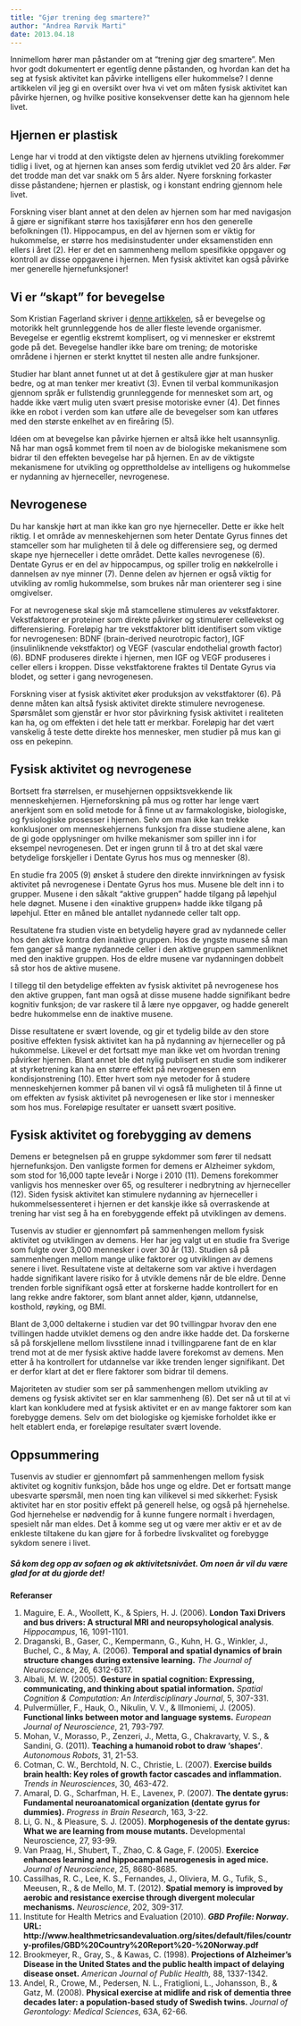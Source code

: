 ```yaml
---
title: "Gjør trening deg smartere?"
author: "Andrea Rørvik Marti"
date: 2013.04.18
---
```


Innimellom hører man påstander om at "trening gjør deg smartere". Men hvor godt dokumentert er egentlig denne påstanden, og hvordan kan det ha seg at fysisk aktivitet kan påvirke intelligens eller hukommelse? I denne artikkelen vil jeg gi en oversikt over hva vi vet om måten fysisk aktivitet kan påvirke hjernen, og hvilke positive konsekvenser dette kan ha gjennom hele livet.

## Hjernen er plastisk

Lenge har vi trodd at den viktigste delen av hjernens utvikling forekommer tidlig i livet, og at hjernen kan anses som ferdig utviklet ved 20 års alder. Før det trodde man det var snakk om 5 års alder. Nyere forskning forkaster disse påstandene; hjernen er plastisk, og i konstant endring gjennom hele livet.

Forskning viser blant annet at den delen av hjernen som har med navigasjon å gjøre er signifikant større hos taxisjåfører enn hos den generelle befolkningen (1). Hippocampus, en del av hjernen som er viktig for hukommelse, er større hos medisinstudenter under eksamenstiden enn ellers i året (2). Her er det en sammenheng mellom spesifikke oppgaver og kontroll av disse oppgavene i hjernen. Men fysisk aktivitet kan også påvirke mer generelle hjernefunksjoner!

## Vi er "skapt" for bevegelse

Som Kristian Fagerland skriver i [denne artikkelen](hjernens-evolusjon.qmd), så er bevegelse og motorikk helt grunnleggende hos de aller fleste levende organismer. Bevegelse er egentlig ekstremt komplisert, og vi mennesker er ekstremt gode på det. Bevegelse handler ikke bare om trening; de motoriske områdene i hjernen er sterkt knyttet til nesten alle andre funksjoner.

Studier har blant annet funnet ut at det å gestikulere gjør at man husker bedre, og at man tenker mer kreativt (3). Evnen til verbal kommunikasjon gjennom språk er fullstendig grunnleggende for mennesket som art, og hadde ikke vært mulig uten svært presise motoriske evner (4). Det finnes ikke en robot i verden som kan utføre alle de bevegelser som kan utføres med den største enkelhet av en fireåring (5).

Idéen om at bevegelse kan påvirke hjernen er altså ikke helt usannsynlig. Nå har man også kommet frem til noen av de biologiske mekanismene som bidrar til den effekten bevegelse har på hjernen. En av de viktigste mekanismene for utvikling og opprettholdelse av intelligens og hukommelse er nydanning av hjerneceller, nevrogenese.

## Nevrogenese

Du har kanskje hørt at man ikke kan gro nye hjerneceller. Dette er ikke helt riktig. I et område av menneskehjernen som heter Dentate Gyrus finnes det stamceller som har muligheten til å dele og differensiere seg, og dermed skape nye hjerneceller i dette området. Dette kalles nevrogenese (6). Dentate Gyrus er en del av hippocampus, og spiller trolig en nøkkelrolle i dannelsen av nye minner (7). Denne delen av hjernen er også viktig for utvikling av romlig hukommelse, som brukes når man orienterer seg i sine omgivelser.

For at nevrogenese skal skje må stamcellene stimuleres av vekstfaktorer. Vekstfaktorer er proteiner som direkte påvirker og stimulerer cellevekst og differensiering. Foreløpig har tre vekstfaktorer blitt identifisert som viktige for nevrogenesen: BDNF (brain-derived neurotropic factor), IGF (insulinliknende vekstfaktor) og VEGF (vascular endothelial growth factor) (6). BDNF produseres direkte i hjernen, men IGF og VEGF produseres i celler ellers i kroppen. Disse vekstfaktorene fraktes til Dentate Gyrus via blodet, og setter i gang nevrogenesen.

Forskning viser at fysisk aktivitet øker produksjon av vekstfaktorer (6). På denne måten kan altså fysisk aktivitet direkte stimulere nevrogenese. Spørsmålet som gjenstår er hvor stor påvirkning fysisk aktivitet i realiteten kan ha, og om effekten i det hele tatt er merkbar. Foreløpig har det vært vanskelig å teste dette direkte hos mennesker, men studier på mus kan gi oss en pekepinn.

## Fysisk aktivitet og nevrogenese

Bortsett fra størrelsen, er musehjernen oppsiktsvekkende lik menneskehjernen. Hjerneforskning på mus og rotter har lenge vært anerkjent som en solid metode for å finne ut av farmakologiske, biologiske, og fysiologiske prosesser i hjernen. Selv om man ikke kan trekke konklusjoner om menneskehjernens funksjon fra disse studiene alene, kan de gi gode opplysninger om hvilke mekanismer som spiller inn i for eksempel nevrogenesen. Det er ingen grunn til å tro at det skal være betydelige forskjeller i Dentate Gyrus hos mus og mennesker (8).

En studie fra 2005 (9) ønsket å studere den direkte innvirkningen av fysisk aktivitet på nevrogenese i Dentate Gyrus hos mus. Musene ble delt inn i to grupper. Musene i den såkalt "aktive gruppen" hadde tilgang på løpehjul hele døgnet. Musene i den «inaktive gruppen» hadde ikke tilgang på løpehjul. Etter en måned ble antallet nydannede celler talt opp.

Resultatene fra studien viste en betydelig høyere grad av nydannede celler hos den aktive kontra den inaktive gruppen. Hos de yngste musene så man fem ganger så mange nydannede celler i den aktive gruppen sammenliknet med den inaktive gruppen. Hos de eldre musene var nydanningen dobbelt så stor hos de aktive musene.

I tillegg til den betydelige effekten av fysisk aktivitet på nevrogenese hos den aktive gruppen, fant man også at disse musene hadde signifikant bedre kognitiv funksjon; de var raskere til å lære nye oppgaver, og hadde generelt bedre hukommelse enn de inaktive musene.

Disse resultatene er svært lovende, og gir et tydelig bilde av den store positive effekten fysisk aktivitet kan ha på nydanning av hjerneceller og på hukommelse. Likevel er det fortsatt mye man ikke vet om hvordan trening påvirker hjernen. Blant annet ble det nylig publisert en studie som indikerer at styrketrening kan ha en større effekt på nevrogenesen enn kondisjonstrening (10). Etter hvert som nye metoder for å studere menneskehjernen kommer på banen vil vi også få muligheten til å finne ut om effekten av fysisk aktivitet på nevrogenesen er like stor i mennesker som hos mus. Foreløpige resultater er uansett svært positive.

## Fysisk aktivitet og forebygging av demens

Demens er betegnelsen på en gruppe sykdommer som fører til nedsatt hjernefunksjon. Den vanligste formen for demens er Alzheimer sykdom, som stod for 16,000 tapte leveår i Norge i 2010 (11). Demens forekommer vanligvis hos mennesker over 65, og resulterer i nedbrytning av hjerneceller (12). Siden fysisk aktivitet kan stimulere nydanning av hjerneceller i hukommelsessenteret i hjernen er det kanskje ikke så overraskende at trening har vist seg å ha en forebyggende effekt på utviklingen av demens.

Tusenvis av studier er gjennomført på sammenhengen mellom fysisk aktivitet og utviklingen av demens. Her har jeg valgt ut en studie fra Sverige som fulgte over 3,000 mennesker i over 30 år (13). Studien så på sammenhengen mellom mange ulike faktorer og utviklingen av demens senere i livet. Resultatene viste at deltakerne som var aktive i hverdagen hadde signifikant lavere risiko for å utvikle demens når de ble eldre. Denne trenden forble signifikant også etter at forskerne hadde kontrollert for en lang rekke andre faktorer, som blant annet alder, kjønn, utdannelse, kosthold, røyking, og BMI.

Blant de 3,000 deltakerne i studien var det 90 tvillingpar hvorav den ene tvillingen hadde utviklet demens og den andre ikke hadde det. Da forskerne så på forskjellene mellom livsstilene innad i tvillingparene fant de en klar trend mot at de mer fysisk aktive hadde lavere forekomst av demens. Men etter å ha kontrollert for utdannelse var ikke trenden lenger signifikant. Det er derfor klart at det er flere faktorer som bidrar til demens.

Majoriteten av studier som ser på sammenhengen mellom utvikling av demens og fysisk aktivitet ser en klar sammenheng (6). Det ser nå ut til at vi klart kan konkludere med at fysisk aktivitet er en av mange faktorer som kan forebygge demens. Selv om det biologiske og kjemiske forholdet ikke er helt etablert enda, er foreløpige resultater svært lovende.

## Oppsummering

Tusenvis av studier er gjennomført på sammenhengen mellom fysisk aktivitet og kognitiv funksjon, både hos unge og eldre. Det er fortsatt mange ubesvarte spørsmål, men noen ting kan vilikevel si med sikkerhet: Fysisk aktivitet har en stor positiv effekt på generell helse, og også på hjernehelse. God hjernehelse er nødvendig for å kunne fungere normalt i hverdagen, spesielt når man eldes. Det å komme seg ut og være mer aktiv er et av de enkleste tiltakene du kan gjøre for å forbedre livskvalitet og forebygge sykdom senere i livet.

##### Så kom deg opp av sofaen og øk aktivitetsnivået. Om noen år vil du være glad for at du gjorde det!

**Referanser**

1.  Maguire, E. A., Woollett, K., & Spiers, H. J. (2006). **London Taxi Drivers and bus drivers: A structural MRI and neuropsyhological analysis**. *Hippocampus*, 16, 1091-1101.
2.  Draganski, B., Gaser, C., Kempermann, G., Kuhn, H. G., Winkler, J., Buchel, C., & May, A. (2006). **Temporal and spatial dynamics of brain structure changes during extensive learning.** *The Journal of Neuroscience*, 26, 6312-6317.
3.  Albali, M. W. (2005). **Gesture in spatial cognition: Expressing, communicating, and thinking about spatial information.** *Spatial Cognition & Computation: An Interdisciplinary Journal*, 5, 307-331.
4.  Pulvermüller, F., Hauk, O., Nikulin, V. V., & Illmoniemi, J. (2005). **Functional links between motor and language systems.** *European Journal of Neuroscience*, 21, 793-797.
5.  Mohan, V., Morasso, P., Zenzeri, J., Metta, G., Chakravarty, V. S., & Sandini, G. (2011). **Teaching a humanoid robot to draw ‘shapes’**. *Autonomous Robots*, 31, 21-53.
6.  Cotman, C. W., Berchtold, N. C., Christie, L. (2007). **Exercise builds brain health: Key roles of growth factor cascades and inflammation.** *Trends in Neurosciences*, 30, 463-472.
7.  Amaral, D. G., Scharfman, H. E., Lavenex, P. (2007). **The dentate gyrus: Fundamental neuroanatomical organization (dentate gyrus for dummies).** *Progress in Brain Research*, 163, 3-22.
8.  Li, G. N., & Pleasure, S. J. (2005). **Morphogenesis of the dentate gyrus: What we are learning from mouse mutants.** Developmental Neuroscience, 27, 93-99.
9.  Van Praag, H., Shubert, T., Zhao, C. & Gage, F. (2005). **Exercice enhances learning and hippocampal neurogenesis in aged mice.** *Journal of Neuroscience*, 25, 8680-8685.
10. Cassilhas, R. C., Lee, K. S., Fernandes, J., Oliviera, M. G., Tufik, S., Meeusen, R., & de Mello, M. T. (2012). **Spatial memory is improved by aerobic and resistance exercise through divergent molecular mechanisms.** *Neuroscience*, 202, 309-317.
11. Institute for Health Metrics and Evaluation (2010). ***GBD Profile: Norway*****. URL: http://www.healthmetricsandevaluation.org/sites/default/files/country-profiles/GBD%20Country%20Report%20-%20Norway.pdf**
12. Brookmeyer, R., Gray, S., & Kawas, C. (1998). **Projections of Alzheimer’s Disease in the United States and the public health impact of delaying disease onset.** *American Journal of Public Health,* 88, 1337-1342.
13. Andel, R., Crowe, M., Pedersen, N. L., Fratiglioni, L., Johansson, B., & Gatz, M. (2008). **Physical exercise at midlife and risk of dementia three decades later: a population-based study of Swedish twins.** *Journal of Gerontology: Medical Sciences*, 63A, 62-66.
